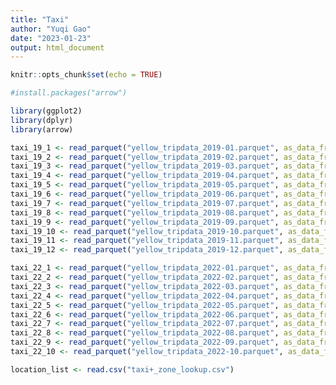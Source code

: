 ```yaml
---
title: "Taxi"
author: "Yuqi Gao"
date: "2023-01-23"
output: html_document
---
```


```r
knitr::opts_chunk$set(echo = TRUE)
```

```r
#install.packages("arrow")
```


```r
library(ggplot2)
library(dplyr)
library(arrow)
```

```r
taxi_19_1 <- read_parquet("yellow_tripdata_2019-01.parquet", as_data_frame = TRUE)
taxi_19_2 <- read_parquet("yellow_tripdata_2019-02.parquet", as_data_frame = TRUE)
taxi_19_3 <- read_parquet("yellow_tripdata_2019-03.parquet", as_data_frame = TRUE)
taxi_19_4 <- read_parquet("yellow_tripdata_2019-04.parquet", as_data_frame = TRUE)
taxi_19_5 <- read_parquet("yellow_tripdata_2019-05.parquet", as_data_frame = TRUE)
taxi_19_6 <- read_parquet("yellow_tripdata_2019-06.parquet", as_data_frame = TRUE)
taxi_19_7 <- read_parquet("yellow_tripdata_2019-07.parquet", as_data_frame = TRUE)
taxi_19_8 <- read_parquet("yellow_tripdata_2019-08.parquet", as_data_frame = TRUE)
taxi_19_9 <- read_parquet("yellow_tripdata_2019-09.parquet", as_data_frame = TRUE)
taxi_19_10 <- read_parquet("yellow_tripdata_2019-10.parquet", as_data_frame = TRUE)
taxi_19_11 <- read_parquet("yellow_tripdata_2019-11.parquet", as_data_frame = TRUE)
taxi_19_12 <- read_parquet("yellow_tripdata_2019-12.parquet", as_data_frame = TRUE)

```

```r
taxi_22_1 <- read_parquet("yellow_tripdata_2022-01.parquet", as_data_frame = TRUE)
taxi_22_2 <- read_parquet("yellow_tripdata_2022-02.parquet", as_data_frame = TRUE)
taxi_22_3 <- read_parquet("yellow_tripdata_2022-03.parquet", as_data_frame = TRUE)
taxi_22_4 <- read_parquet("yellow_tripdata_2022-04.parquet", as_data_frame = TRUE)
taxi_22_5 <- read_parquet("yellow_tripdata_2022-05.parquet", as_data_frame = TRUE)
taxi_22_6 <- read_parquet("yellow_tripdata_2022-06.parquet", as_data_frame = TRUE)
taxi_22_7 <- read_parquet("yellow_tripdata_2022-07.parquet", as_data_frame = TRUE)
taxi_22_8 <- read_parquet("yellow_tripdata_2022-08.parquet", as_data_frame = TRUE)
taxi_22_9 <- read_parquet("yellow_tripdata_2022-09.parquet", as_data_frame = TRUE)
taxi_22_10 <- read_parquet("yellow_tripdata_2022-10.parquet", as_data_frame = TRUE)

```

```r
location_list <- read.csv("taxi+_zone_lookup.csv")
```

